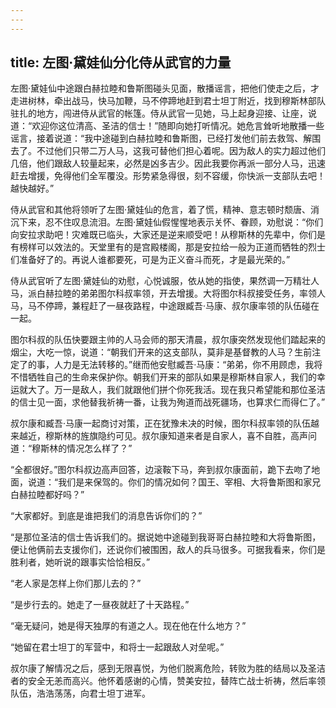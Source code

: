 ```yaml
---
---
---
```

title: 左图·黛娃仙分化侍从武官的力量
---




左图·黛娃仙中途跟白赫拉睦和鲁斯图碰头见面，散播谣言，把他们使走之后，才走进树林，牵出战马，快马加鞭，马不停蹄地赶到君士坦丁附近，找到穆斯林部队驻扎的地方，闯进侍从武官的帐篷。侍从武官一见她，马上起身迎接、让座，说道：“欢迎你这位清高、圣洁的信士！”随即向她打听情况。她危言耸听地散播一些谣言，接着说道：“我中途碰到白赫拉睦和鲁斯图，已经打发他们前去救驾、解围去了。不过他们只带二万人马，这我可替他们担心着呢。因为敌人的实力超过他们几倍，他们跟敌人较量起来，必然是凶多吉少。因此我要你再派一部分人马，迅速赶去增援，免得他们全军覆没。形势紧急得很，刻不容缓，你快派一支部队去吧！越快越好。”

侍从武官和其他将领听了左图·黛娃仙的危言，着了慌，精神、意志顿时颓唐、消沉下来，忍不住叹息流泪。左图·黛娃仙假惺惺地表示关怀、眷顾，劝慰说：“你们向安拉求助吧！灾难既已临头，大家还是逆来顺受吧！从穆斯林的先辈中，你们是有榜样可以效法的。天堂里有的是宫殿楼阁，那是安拉给一般为正道而牺牲的烈士们准备好了的。再说人谁都要死，可是为正义奋斗而死，才是最光荣的。”

侍从武官听了左图·黛娃仙的劝慰，心悦诚服，依从她的指使，果然调一万精壮人马，派白赫拉睦的弟弟图尔科叔率领，开去增援。大将图尔科叔接受任务，率领人马，马不停蹄，兼程赶了一昼夜路程，中途跟臧吾·马康、叔尔康率领的队伍碰在一起。

图尔科叔的队伍快要跟主帅的人马会师的那天清晨，叔尔康突然发现他们踏起来的烟尘，大吃一惊，说道：“朝我们开来的这支部队，莫非是基督教的人马？生前注定了的事，人力是无法转移的。”继而他安慰臧吾·马康：“弟弟，你不用顾虑，我将不惜牺牲自己的生命来保护你。朝我们开来的部队如果是穆斯林自家人，我们的幸运就大了。万一是敌人，我们就跟他们拼个你死我活。现在我只希望能和那位圣洁的信士见一面，求他替我祈祷一番，让我为殉道而战死疆场，也算求仁而得仁了。”

叔尔康和臧吾·马康一起商讨对策，正在犹豫未决的时候，图尔科叔率领的队伍越来越近，穆斯林的旌旗隐约可见。叔尔康知道来者是自家人，喜不自胜，高声问道：“穆斯林的情况怎么样了？”

“全都很好。”图尔科叔边高声回答，边滚鞍下马，奔到叔尔康面前，跪下去吻了地面，说道：“我们是来保驾的。你们的情况如何？国王、宰相、大将鲁斯图和家兄白赫拉睦都好吗？”

“大家都好。到底是谁把我们的消息告诉你们的？”

“是那位圣洁的信士告诉我们的。据说她中途碰到我哥哥白赫拉睦和大将鲁斯图，便让他俩前去支援你们，还说你们被围困，敌人的兵马很多。可据我看来，你们是胜利者，她听说的跟事实恰恰相反。”

“老人家是怎样上你们那儿去的？”

“是步行去的。她走了一昼夜就赶了十天路程。”

“毫无疑问，她是得天独厚的有道之人。现在他在什么地方？”

“她留在君士坦丁的军营中，和将士一起跟敌人对垒呢。”

叔尔康了解情况之后，感到无限喜悦，为他们脱离危险，转败为胜的结局以及圣洁者的安全无恙而高兴。他怀着感谢的心情，赞美安拉，替阵亡战士祈祷，然后率领队伍，浩浩荡荡，向君士坦丁进军。